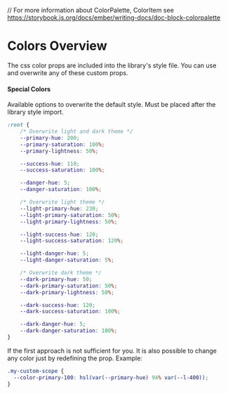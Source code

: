 // For more information about ColorPalette, ColorItem see https://storybook.js.org/docs/ember/writing-docs/doc-block-colorpalette

<Meta title="Guide/Colors" />

# Colors Overview
The css color props are included into the library's style file. You can use and overwrite any of these custom props.

<ColorPalette>
  <ColorItem
    title="Primary"
    colors={['var(--color-primary-100)', 'var(--color-primary-200)', 'var(--color-primary-300)', 'var(--color-primary-400)', 'var(--color-primary-500)', 'var(--color-primary-600)', 'var(--color-primary-700)', 'var(--color-primary-800)', 'var(--color-primary-900)']}
  />
  <ColorItem
    title="Success"
    colors={['var(--color-success-100)', 'var(--color-success-200)', 'var(--color-success-300)', 'var(--color-success-400)', 'var(--color-success-500)', 'var(--color-success-600)', 'var(--color-success-700)', 'var(--color-success-800)', 'var(--color-success-900)']}
  />
  <ColorItem
    title="Danger"
    colors={['var(--color-danger-100)', 'var(--color-danger-200)', 'var(--color-danger-300)', 'var(--color-danger-400)', 'var(--color-danger-500)', 'var(--color-danger-600)', 'var(--color-danger-700)', 'var(--color-danger-800)', 'var(--color-danger-900)']}
  />
  <ColorItem
    title="Neutral"
    subtitle="Can be used for contrast color or "
    colors={['var(--color-neutral-100)', 'var(--color-neutral-200)', 'var(--color-neutral-300)', 'var(--color-neutral-400)', 'var(--color-neutral-500)', 'var(--color-neutral-600)', 'var(--color-neutral-700)', 'var(--color-neutral-800)', 'var(--color-neutral-900)']}
  />
  <ColorItem
    title="Neutral 2"
    subtitle="Can be used for contrast color or "
    colors={['var(--color-white)', 'var(--color-light)', 'var(--color-dark)', 'var(--color-black)']}
  />
</ColorPalette>

#### Special Colors
<ColorPalette>
  <ColorItem
    title="Primary"
    colors={['var(--color-primary)', 'var(--color-primary-hover)', 'var(--color-primary-surface)']}
  />
  <ColorItem
    title="Danger"
    colors={['var(--color-danger)', 'var(--color-danger-hover)', 'var(--color-danger-surface)', 'var(--color-danger-surface-200)', 'var(--color-danger-surface-300)']}
  />
  <ColorItem
    title="Success"
    colors={['var(--color-success)', 'var(--color-success-hover)', 'var(--color-success-surface)']}
  />
  <ColorItem
    title="Font"
    subtitle="Is derived from primary color"
    colors={['var(--color-font-1)', 'var(--color-font-2)', 'var(--color-font-inverted)']}
  />
  <ColorItem
    title="Surface"
    subtitle="Can be used for cards"
    colors={['var(--color-surface-1)', 'var(--color-surface-2)']}
  />
  <ColorItem
    title="Background"
    subtitle="Background color"
    colors={['var(--color-background)']}
  />
</ColorPalette>

Available options to overwrite the default style. Must be placed after the library style import.
```css
:root {
    /* Overwrite light and dark theme */
    --primary-hue: 200;
    --primary-saturation: 100%;
    --primary-lightness: 50%;

    --success-hue: 110;
    --success-saturation: 100%;

    --danger-hue: 5;
    --danger-saturation: 100%;

    /* Overwrite light theme */
    --light-primary-hue: 230;
    --light-primary-saturation: 50%;
    --light-primary-lightness: 50%;

    --light-success-hue: 120;
    --light-success-saturation: 120%;

    --light-danger-hue: 5;
    --light-danger-saturation: 5%;

    /* Overwrite dark theme */
    --dark-primary-hue: 50;
    --dark-primary-saturation: 50%;
    --dark-primary-lightness: 50%;

    --dark-success-hue: 120;
    --dark-success-saturation: 100%;

    --dark-danger-hue: 5;
    --dark-danger-saturation: 100%;
}

```

If the first approach is not sufficient for you. It is also possible to change any color just by redefining the prop.
Example:
```css
.my-custom-scope {
  --color-primary-100: hsl(var(--primary-hue) 94% var(--l-400));
}
```
